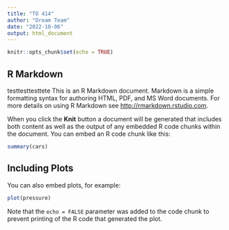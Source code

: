 ```yaml
---
title: "TO 414"
author: "Dream Team"
date: "2022-10-06"
output: html_document
---
```


```r
knitr::opts_chunk$set(echo = TRUE)
```

## R Markdown
testtesttesttete
This is an R Markdown document. Markdown is a simple formatting syntax for authoring HTML, PDF, and MS Word documents. For more details on using R Markdown see <http://rmarkdown.rstudio.com>.

When you click the **Knit** button a document will be generated that includes both content as well as the output of any embedded R code chunks within the document. You can embed an R code chunk like this:

```r
summary(cars)
```

## Including Plots

You can also embed plots, for example:

```r
plot(pressure)
```

Note that the `echo = FALSE` parameter was added to the code chunk to prevent printing of the R code that generated the plot.

